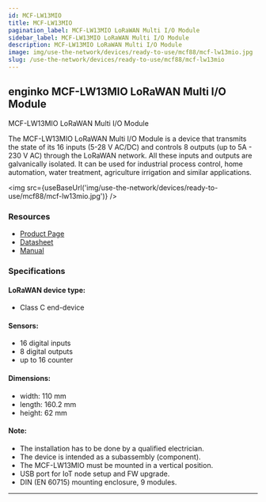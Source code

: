 ```yaml
---
id: MCF-LW13MIO
title: MCF-LW13MIO
pagination_label: MCF-LW13MIO LoRaWAN Multi I/O Module
sidebar_label: MCF-LW13MIO LoRaWAN Multi I/O Module
description: MCF-LW13MIO LoRaWAN Multi I/O Module
image: img/use-the-network/devices/ready-to-use/mcf88/mcf-lw13mio.jpg
slug: /use-the-network/devices/ready-to-use/mcf88/mcf-lw13mio
---
```



## enginko MCF-LW13MIO LoRaWAN Multi I/O Module

MCF-LW13MIO LoRaWAN Multi I/O Module

The MCF-LW13MIO LoRaWAN Multi I/O Module is a device that transmits the state of its 16 inputs (5-28 V AC/DC)
and controls 8 outputs (up to 5A - 230 V AC) through the LoRaWAN network.
All these inputs and outputs are galvanically isolated. It can be used for industrial process control,
home automation, water treatment, agriculture irrigation and similar applications.

<img src={useBaseUrl('img/use-the-network/devices/ready-to-use/mcf88/mcf-lw13mio.jpg')} />

### Resources

- [Product Page](https://enginko.com/en/solutions/mcf-lw13mio/)
- [Datasheet](https://enginko.com/wp-content/uploads/2022/09/enginko%C2%AE_datasheet_MCF-LW13MIO-EN092W01.pdf)
- [Manual](https://www.enginko.com/support/doku.php?id=manual_mcf-lw13mio)

### Specifications

#### LoRaWAN device type:
- Class C end-device

#### Sensors:

- 16 digital inputs
- 8 digital outputs
- up to 16 counter

#### Dimensions:

- width: 110 mm
- length: 160.2 mm
- height: 62 mm

#### Note:

- The installation has to be done by a qualified electrician.
- The device is intended as a subassembly (component).
- The MCF-LW13MIO must be mounted in a vertical position.
- USB port for IoT node setup and FW upgrade.
- DIN (EN 60715) mounting enclosure, 9 modules.

---
